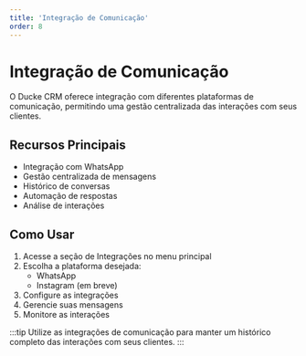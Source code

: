 ```yaml
---
title: 'Integração de Comunicação'
order: 8
---
```


# Integração de Comunicação

O Ducke CRM oferece integração com diferentes plataformas de comunicação, permitindo uma gestão centralizada das interações com seus clientes.

## Recursos Principais

- Integração com WhatsApp
- Gestão centralizada de mensagens
- Histórico de conversas
- Automação de respostas
- Análise de interações

## Como Usar

1. Acesse a seção de Integrações no menu principal
2. Escolha a plataforma desejada:
   - WhatsApp
   - Instagram (em breve)
3. Configure as integrações
4. Gerencie suas mensagens
5. Monitore as interações

:::tip
Utilize as integrações de comunicação para manter um histórico completo das interações com seus clientes.
::: 